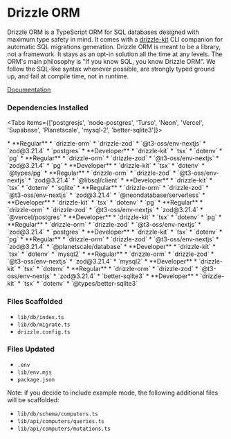
# Drizzle ORM
Drizzle ORM is a TypeScript ORM for SQL databases designed with maximum type safety in mind. It comes with a [drizzle-kit](https://github.com/drizzle-team/drizzle-kit-mirror) CLI companion for automatic SQL migrations generation. Drizzle ORM is meant to be a library, not a framework. It stays as an opt-in solution all the time at any levels. The ORM's main philosophy is "If you know SQL, you know Drizzle ORM". We follow the SQL-like syntax whenever possible, are strongly typed ground up, and fail at compile time, not in runtime.

[Documentation](https://orm.drizzle.team/docs/overview)

### Dependencies Installed

<Tabs items={['postgresjs', 'node-postgres', 'Turso', 'Neon', 'Vercel', 'Supabase', 'Planetscale', 'mysql-2', 'better-sqlite3']}>

<Tab>
* **Regular**
  * `drizzle-orm`
  * `drizzle-zod`
  * `@t3-oss/env-nextjs`
  * `zod@3.21.4`
  * `postgres`
* **Developer**
  * `drizzle-kit`
  * `tsx`
  * `dotenv`
  * `pg`
</Tab>

<Tab>
* **Regular**
  * `drizzle-orm`
  * `drizzle-zod`
  * `@t3-oss/env-nextjs`
  * `zod@3.21.4`
  * `pg`
* **Developer**
  * `drizzle-kit`
  * `tsx`
  * `dotenv`
  * `@types/pg`
</Tab>

<Tab>
* **Regular**
  * `drizzle-orm`
  * `drizzle-zod`
  * `@t3-oss/env-nextjs`
  * `zod@3.21.4`
  * `@libsql/client`
* **Developer**
  * `drizzle-kit`
  * `tsx`
  * `dotenv`
  * `sqlite`
</Tab>

<Tab>
* **Regular**
  * `drizzle-orm`
  * `drizzle-zod`
  * `@t3-oss/env-nextjs`
  * `zod@3.21.4`
  * `@neondatabase/serverless`
* **Developer**
  * `drizzle-kit`
  * `tsx`
  * `dotenv`
  * `pg`
</Tab>

<Tab>
* **Regular**
  * `drizzle-orm`
  * `drizzle-zod`
  * `@t3-oss/env-nextjs`
  * `zod@3.21.4`
  * `@vercel/postgres`
* **Developer**
  * `drizzle-kit`
  * `tsx`
  * `dotenv`
  * `pg`
</Tab>

<Tab>
* **Regular**
  * `drizzle-orm`
  * `drizzle-zod`
  * `@t3-oss/env-nextjs`
  * `zod@3.21.4`
  * `postgres`
* **Developer**
  * `drizzle-kit`
  * `tsx`
  * `dotenv`
  * `pg`
</Tab>

<Tab>
* **Regular**
  * `drizzle-orm`
  * `drizzle-zod`
  * `@t3-oss/env-nextjs`
  * `zod@3.21.4`
  * `@planetscale/database`
* **Developer**
  * `drizzle-kit`
  * `tsx`
  * `dotenv`
  * `mysql2`
</Tab>

<Tab>
* **Regular**
  * `drizzle-orm`
  * `drizzle-zod`
  * `@t3-oss/env-nextjs`
  * `zod@3.21.4`
  * `mysql2`
* **Developer**
  * `drizzle-kit`
  * `tsx`
  * `dotenv`
</Tab>

<Tab>
* **Regular**
  * `drizzle-orm`
  * `drizzle-zod`
  * `@t3-oss/env-nextjs`
  * `zod@3.21.4`
  * `better-sqlite3`
* **Developer**
  * `drizzle-kit`
  * `tsx`
  * `dotenv`
  * `@types/better-sqlite3`
</Tab>

</Tabs>

### Files Scaffolded
* `lib/db/index.ts`
* `lib/db/migrate.ts`
* `drizzle.config.ts`

### Files Updated
* `.env`
* `lib/env.mjs`
* `package.json`

Note: if you decide to include example mode, the following additional files will be scaffolded:
* `lib/db/schema/computers.ts`
* `lib/api/computers/queries.ts`
* `lib/api/computers/mutations.ts`
